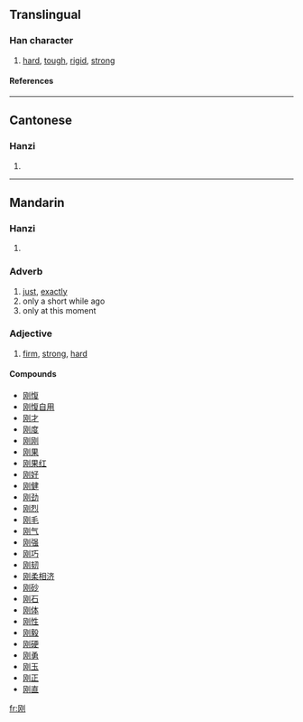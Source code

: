 {{see|剛}}

==Translingual==
===Han character===
{{Han char|rad=刀|as=04|sn=6|four=|canj=月大中弓 (BKLN)}}
# [[hard]], [[tough]], [[rigid]], [[strong]]
====References====
{{Han ref|kx=0137.301|hdz=10326.060|uh=521A|ud=21018}}
----
==Cantonese==
===Hanzi===
{{yue-hanzi|jyut=|y=gong1}}
# {{defn|Cantonese}}
----
==Mandarin==
===Hanzi===
{{cmn-hanzi|tra=剛|pin=[[gāng]] (gang1)|wg=kang<sup>1</sup>}}
# {{defn|Mandarin}}

===Adverb===

# [[just]], [[exactly]]
# only a short while ago
# only at this moment

===Adjective===

# [[firm]], [[strong]], [[hard]]

====Compounds====
*[[刚愎]]
*[[刚愎自用]]
*[[刚才]]
*[[刚度]]
*[[刚刚]]
*[[刚果]]
*[[刚果红]]
*[[刚好]]
*[[刚健]]
*[[刚劲]]
*[[刚烈]]
*[[刚毛]]
*[[刚气]]
*[[刚强]]
*[[刚巧]]
*[[刚韧]]
*[[刚柔相济]]
*[[刚砂]]
*[[刚石]]
*[[刚体]]
*[[刚性]]
*[[刚毅]]
*[[刚硬]]
*[[刚勇]]
*[[刚玉]]
*[[刚正]]
*[[刚直]]




[[fr:刚]]